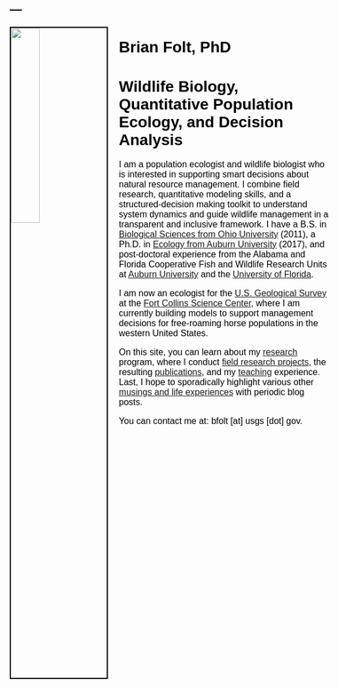 ---
---

<link rel="stylesheet" href="styles.css" type="text/css">

<style type="text/css">
body{ /* Normal  */ font-size: 16px; font-family: Arial; color:black}
td {  /* Table  */ font-size: 8px;}
h1.title {font-size: 38px; color: DarkRed;}
h1 { /* Header 1 */ font-size: 28px; color: Black;}
h2 { /* Header 2 */ font-size: 22px; color: Black;}
h3 { /* Header 3 */ font-size: 18px; color: Black;}
code.r{ /* Code block */ font-size: 12px;}
pre { /* Code block - determines code spacing between lines */ font-size: 14px;}
</style>

<img src="images/me_amphiuma_2012.jpg" style="width:30%; border:2px solid; margin-right: 20px" align="left">

# Brian Folt, PhD
# Wildlife Biology, Quantitative Population Ecology, and Decision Analysis

I am a population ecologist and wildlife biologist who is interested in supporting smart decisions about natural resource management. I combine field research, quantitative modeling skills, and a structured-decision making toolkit to understand system dynamics and guide wildlife management in a transparent and inclusive framework. I have a B.S. in [Biological Sciences from Ohio University](https://www.ohio.edu/cas/biology) (2011), a Ph.D. in [Ecology from Auburn University](http://www.auburn.edu/cosam/departments/biology/) (2017), and post-doctoral experience from the Alabama and Florida Cooperative Fish and Wildlife Research Units at [Auburn University](https://www1.usgs.gov/coopunits/unit/Alabama) and the [University of Florida](https://wec.ifas.ufl.edu/coop/). 

I am now an ecologist for the [U.S. Geological Survey](https://www.usgs.gov/) at the [Fort Collins Science Center](https://www.usgs.gov/centers/fort), where I am currently building models to support management decisions for free-roaming horse populations in the western United States. 

On this site, you can learn about my [research](https://brianfolt.github.io/research) program, where I conduct [field research projects](https://brianfolt.github.io/fieldwork), the resulting [publications](https://brianfolt.github.io/publications), and my [teaching](https://brianfolt.github.io/teaching) experience. Last, I hope to sporadically highlight various other [musings and life experiences](https://brianfolt.github.io/musings) with periodic blog posts.

You can contact me at: bfolt [at] usgs [dot] gov.
